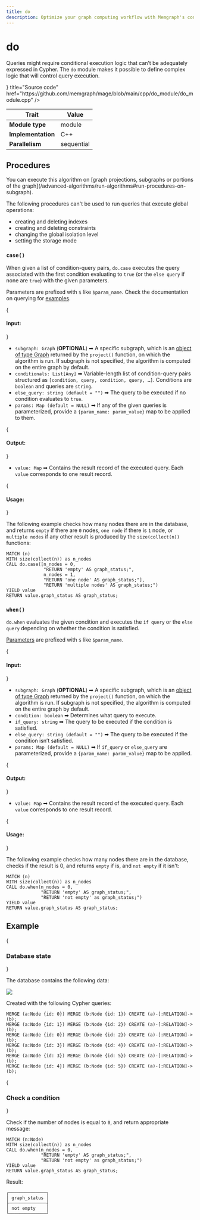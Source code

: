 ```yaml
---
title: do
description: Optimize your graph computing workflow with Memgraph's conditional execution capabilities. Explore tutorials and comprehensive documentation to learn how to execute specific operations based on conditions within your graphs.
---
```



# do

Queries might require conditional execution logic that can’t be adequately
expressed in Cypher. The `do` module makes it possible to define complex logic
that will control query execution.

<Cards>
  <Cards.Card
    icon={<GitHub />}
    title="Source code"
    href="https://github.com/memgraph/mage/blob/main/cpp/do_module/do_module.cpp"
  />
</Cards>

| Trait              | Value      |
| ------------------ | ---------- |
| **Module type**    | module     |
| **Implementation** | C++        |
| **Parallelism**    | sequential |

## Procedures

<Callout type="info">
You can execute this algorithm on [graph projections, subgraphs or portions of the graph](/advanced-algorithms/run-algorithms#run-procedures-on-subgraph).
</Callout>

The following procedures can't be used to run queries that execute global operations:

* creating and deleting indexes 
* creating and deleting constraints
* changing the global isolation level
* setting the storage mode

### `case()`

When given a list of condition-query pairs, `do.case` executes the query associated
with the first condition evaluating to `true` (or the `else query` if none are
`true`) with the given parameters.

Parameters are prefixed with `$` like `$param_name`. Check the documentation on
querying for [examples](/querying/expressions#parameters).

{<h4 className="custom-header"> Input: </h4>}
* `subgraph: Graph` (**OPTIONAL**) ➡ A specific subgraph, which is an [object of type Graph](/advanced-algorithms/run-algorithms#run-procedures-on-subgraph) returned by the `project()` function, on which the algorithm is run.
  If subgraph is not specified, the algorithm is computed on the entire graph by default.
* `conditionals: List[Any]` ➡ Variable-length list of condition-query pairs
  structured as `[condition, query, condition, query, …​]`. Conditions are
  `boolean` and queries are `string`.
* `else_query: string (default = "")` ➡ The query to be executed if no
  condition evaluates to `true`.
* `params: Map (default = NULL)` ➡ If any of the given queries is parameterized,
  provide a `{param_name: param_value}` map to be applied to them.

{<h4 className="custom-header"> Output: </h4>}

* `value: Map` ➡ Contains the result record of the executed query. Each `value` corresponds to one result record.

{<h4 className="custom-header"> Usage: </h4>}

The following example checks how many nodes there are in the database, and
returns `empty` if there are `0` nodes, `one node` if there is `1` node, or
`multiple nodes` if any other result is produced by the `size(collect(n))`
functions:

```cypher
MATCH (n)
WITH size(collect(n)) as n_nodes
CALL do.case([n_nodes = 0,
              "RETURN 'empty' AS graph_status;",
              n_nodes = 1,
              "RETURN 'one node' AS graph_status;"],
              "RETURN 'multiple nodes' AS graph_status;")
YIELD value
RETURN value.graph_status AS graph_status;
```

### `when()`

`do.when` evaluates the given condition and executes the `if query` or the
`else query` depending on whether the condition is satisfied.

[Parameters](/querying/expressions#parameters) are prefixed with `$` like
`$param_name`.

{<h4 className="custom-header"> Input: </h4>}
* `subgraph: Graph` (**OPTIONAL**) ➡ A specific subgraph, which is an [object of type Graph](/advanced-algorithms/run-algorithms#run-procedures-on-subgraph) returned by the `project()` function, on which the algorithm is run.
  If subgraph is not specified, the algorithm is computed on the entire graph by default.
* `condition: boolean` ➡ Determines what query to execute.
* `if_query: string` ➡ The query to be executed if the condition is satisfied.
* `else_query: string (default = "")` ➡ The query to be executed if the
  condition isn’t satisfied.
* `params: Map (default = NULL)` ➡ If `if_query` or `else_query` are parameterized,
   provide a `{param_name: param_value}` map to be applied.

{<h4 className="custom-header"> Output: </h4>}

* `value: Map` ➡ Contains the result record of the executed query. Each `value` corresponds to one result record.

{<h4 className="custom-header"> Usage: </h4>}

The following example checks how many nodes there are in the database, checks if
the result is 0, and returns `empty` if is, and `not empty` if it isn't:

```cypher
MATCH (n)
WITH size(collect(n)) as n_nodes
CALL do.when(n_nodes = 0,
             "RETURN 'empty' AS graph_status;",
             "RETURN 'not empty' as graph_status;")
YIELD value
RETURN value.graph_status AS graph_status;
```

## Example

<Steps>

{<h3 className="custom-header"> Database state </h3>} 

The database contains the following data: 

![](/pages/advanced-algorithms/available-algorithms/do/do-1.png)

Created with the following Cypher queries:

```cypher
MERGE (a:Node {id: 0}) MERGE (b:Node {id: 1}) CREATE (a)-[:RELATION]->(b);
MERGE (a:Node {id: 1}) MERGE (b:Node {id: 2}) CREATE (a)-[:RELATION]->(b);
MERGE (a:Node {id: 0}) MERGE (b:Node {id: 2}) CREATE (a)-[:RELATION]->(b);
MERGE (a:Node {id: 3}) MERGE (b:Node {id: 4}) CREATE (a)-[:RELATION]->(b);
MERGE (a:Node {id: 3}) MERGE (b:Node {id: 5}) CREATE (a)-[:RELATION]->(b);
MERGE (a:Node {id: 4}) MERGE (b:Node {id: 5}) CREATE (a)-[:RELATION]->(b);
```

{<h3 className="custom-header"> Check a condition </h3>} 

Check if the number of nodes is equal to `0`, and return appropriate message:

```cypher
MATCH (n:Node)
WITH size(collect(n)) as n_nodes
CALL do.when(n_nodes = 0,
             "RETURN 'empty' AS graph_status;",
             "RETURN 'not empty' as graph_status;")
YIELD value
RETURN value.graph_status AS graph_status;
```

Result:

```plaintext
┌──────────────┐
│ graph_status │
├──────────────┤
│ not empty    │ 
└──────────────┘
```

</Steps>
